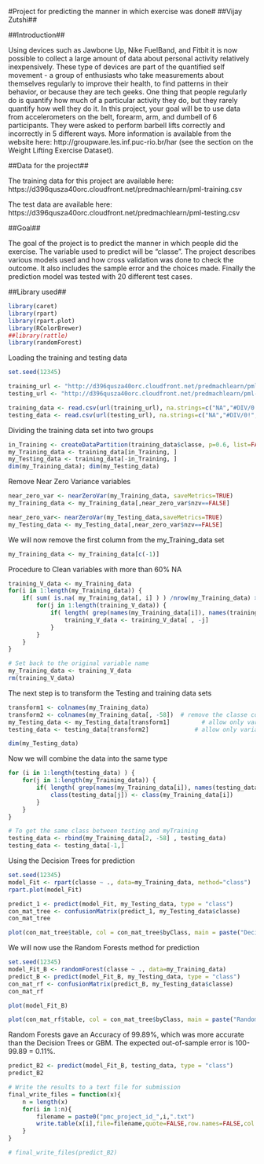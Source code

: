 #Project for predicting the manner in which exercise was done#
##Vijay Zutshi##

##Introduction##

Using devices such as Jawbone Up, Nike FuelBand, and Fitbit it is now possible to collect a large amount of data about personal activity relatively inexpensively. These type of devices are part of the quantified self movement - a group of enthusiasts who take measurements about themselves regularly to improve their health, to find patterns in their behavior, or because they are tech geeks. One thing that people regularly do is quantify how much of a particular activity they do, but they rarely quantify how well they do it. In this project, your goal will be to use data from accelerometers on the belt, forearm, arm, and dumbell of 6 participants. They were asked to perform barbell lifts correctly and incorrectly in 5 different ways. More information is available from the website here: http://groupware.les.inf.puc-rio.br/har (see the section on the Weight Lifting Exercise Dataset).

##Data for the project##

The training data for this project are available here: https://d396qusza40orc.cloudfront.net/predmachlearn/pml-training.csv

The test data are available here: https://d396qusza40orc.cloudfront.net/predmachlearn/pml-testing.csv

##Goal##

The goal of the project is to predict the manner in which people did the exercise. The variable used to predict will be "classe". The project describes various models used and how cross validation was done to check the outcome. It also includes the sample error and the choices made. Finally the prediction model was tested with 20 different test cases.

##Library used##
```{r echo = TRUE}
library(caret)
library(rpart)
library(rpart.plot)
library(RColorBrewer)
##library(rattle)
library(randomForest)
```

Loading the training and testing data
```{r, echo= TRUE}
set.seed(12345)

training_url <- "http://d396qusza40orc.cloudfront.net/predmachlearn/pml-training.csv"
testing_url <- "http://d396qusza40orc.cloudfront.net/predmachlearn/pml-testing.csv"

training_data <- read.csv(url(training_url), na.strings=c("NA","#DIV/0!",""))
testing_data <- read.csv(url(testing_url), na.strings=c("NA","#DIV/0!",""))
```
Dividing the training data set into two groups
```{r echo = TRUE}
in_Training <- createDataPartition(training_data$classe, p=0.6, list=FALSE)
my_Training_data <- training_data[in_Training, ]
my_Testing_data <- training_data[-in_Training, ]
dim(my_Training_data); dim(my_Testing_data)
```

Remove Near Zero Variance variables
```{r echo = TRUE}
near_zero_var <- nearZeroVar(my_Training_data, saveMetrics=TRUE)
my_Training_data <- my_Training_data[,near_zero_var$nzv==FALSE]

near_zero_var<- nearZeroVar(my_Testing_data,saveMetrics=TRUE)
my_Testing_data <- my_Testing_data[,near_zero_var$nzv==FALSE]
```

We will now remove the first column from the my_Training_data set
```{r echo = TRUE}
my_Training_data <- my_Training_data[c(-1)]
```

Procedure to Clean variables with more than 60% NA
```{r echo = TRUE}
training_V_data <- my_Training_data
for(i in 1:length(my_Training_data)) {
    if( sum( is.na( my_Training_data[, i] ) ) /nrow(my_Training_data) >= .7) {
        for(j in 1:length(training_V_data)) {
            if( length( grep(names(my_Training_data[i]), names(training_V_data)[j]) ) == 1)  {
                training_V_data <- training_V_data[ , -j]
            }   
        } 
    }
}

# Set back to the original variable name
my_Training_data <- training_V_data
rm(training_V_data)
```

The next step is to transform the Testing and training data sets
```{r echo = TRUE}
transform1 <- colnames(my_Training_data)
transform2 <- colnames(my_Training_data[, -58])  # remove the classe column
my_Testing_data <- my_Testing_data[transform1]         # allow only variables in myTesting that are also in myTraining
testing_data <- testing_data[transform2]             # allow only variables in testing that are also in myTraining

dim(my_Testing_data)
```

Now we will combine the data into the same type
```{r echo = TRUE}
for (i in 1:length(testing_data) ) {
    for(j in 1:length(my_Training_data)) {
        if( length( grep(names(my_Training_data[i]), names(testing_data)[j]) ) == 1)  {
            class(testing_data[j]) <- class(my_Training_data[i])
        }      
    }      
}

# To get the same class between testing and myTraining
testing_data <- rbind(my_Training_data[2, -58] , testing_data)
testing_data <- testing_data[-1,]
```

Using the Decision Trees for prediction 
```{r echo = TRUE}
set.seed(12345)
model_Fit <- rpart(classe ~ ., data=my_Training_data, method="class")
rpart.plot(model_Fit)
```

```{r echo = TRUE}
predict_1 <- predict(model_Fit, my_Testing_data, type = "class")
con_mat_tree <- confusionMatrix(predict_1, my_Testing_data$classe)
con_mat_tree
```

```{r echo = TRUE}
plot(con_mat_tree$table, col = con_mat_tree$byClass, main = paste("Decision Tree Confusion Matrix: Accuracy =", round(con_mat_tree$overall['Accuracy'], 4)))
```

We will now use the Random Forests method for prediction
```{r echo = TRUE}
set.seed(12345)
model_Fit_B <- randomForest(classe ~ ., data=my_Training_data)
predict_B <- predict(model_Fit_B, my_Testing_data, type = "class")
con_mat_rf <- confusionMatrix(predict_B, my_Testing_data$classe)
con_mat_rf
```

```{r echo = TRUE}
plot(model_Fit_B)
```

```{r echo = TRUE}
plot(con_mat_rf$table, col = con_mat_tree$byClass, main = paste("Random Forest Confusion Matrix: Accuracy =", round(con_mat_rf$overall['Accuracy'], 4)))
```

Random Forests gave an Accuracy of 99.89%, which was more accurate than the Decision Trees or GBM. The expected out-of-sample error is 100-99.89 = 0.11%.
```{r echo = TRUE}
predict_B2 <- predict(model_Fit_B, testing_data, type = "class")
predict_B2
```

```{r echo = TRUE}
# Write the results to a text file for submission
final_write_files = function(x){
    n = length(x)
    for(i in 1:n){
        filename = paste0("pmc_project_id_",i,".txt")
        write.table(x[i],file=filename,quote=FALSE,row.names=FALSE,col.names=FALSE)
    }
}

# final_write_files(predict_B2)
```

